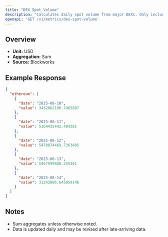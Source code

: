 ```yaml
---
title: "DEX Spot Volume"
description: "Calculates daily spot volume from major DEXs. Only includes volumes from fee-paying liquidity pools."
openapi: 'GET /v1/metrics/dex-spot-volume'
---
```


## Overview

- **Unit:** USD
- **Aggregation:** Sum
- **Source:** Blockworks



## Example Response

```json
{
  "ethereum": [
    {
      "date": "2025-08-10",
      "value": 3432862100.7465887
    },
    {
      "date": "2025-08-11",
      "value": 5164435442.404381
    },
    {
      "date": "2025-08-12",
      "value": 5470874469.7363405
    },
    {
      "date": "2025-08-13",
      "value": 5467599888.255161
    },
    {
      "date": "2025-08-14",
      "value": 31243806.645059146
    }
  ]
}
```

## Notes
- Sum aggregates unless otherwise noted.
- Data is updated daily and may be revised after late-arriving data.
